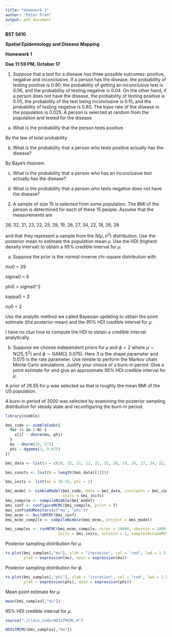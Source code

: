 ```yaml
---
title: "Homework 1"
author: "Peter Tran"
output: pdf_document
---
```


**BST 5610**

**Spatial Epidemiology and Disease Mapping**

**Homework 1**

**Due 11:59 PM, October 17**

1. Suppose that a test for a disease has three possible outcomes: positive, negative and inconclusive.  If a person has the disease, the probability of testing positive is 0.90, the probability of getting an inconclusive test is 0.06, and the probability of testing negative is 0.04.  On the other hand, if a person does not have the disease, the probability of testing positive is 0.05, the probability of the test being inconclusive is 0.15, and the probability of testing negative is 0.80.  The base rate of the disease in the population is 0.025.  A person is selected at random from the population and tested for the disease

\begin{align*}
D&=\text{Has disease}\\
H&=\text{Does not have disease}\\
P&=\text{Tests positive}\\
N&=\text{Tests negative}\\
I&=\text{Tests inconclusive}
\end{align*}

\begin{align*}
P(P|D)&=0.90\\
P(I|D)&=0.06\\
P(N|D)&=0.04\\
P(P|H)&=0.05\\
P(I|H)&=0.15\\
P(N|H)&=0.80\\
P(D)&=0.025
\end{align*}

a. What is the probability that the person tests positive.

\begin{align*}
P(H)&=1-P(D)\\
&=1-0.025\\
&=0.975
\end{align*}

By the law of total probability

\begin{align*}
P(P)&=P(P|D)P(D)+P(P|H)P(H)\\
&=0.90\cdot0.025+0.05\cdot0.975\\
&=0.07125
\end{align*}

b. What is the probability that a person who tests positive actually has the disease?

By Baye's theorem

\begin{align*}
P(D|P)&=\frac{P(P|D)P(D)}{P(P)}\\
&=\frac{0.90\cdot0.025}{0.07125}\\
&=\frac{0.0225}{0.07125}\\
&\approx0.316
\end{align*}

c. What is the probability that a person who has an inconclusive test actually has the disease?

\begin{align*}
P(D|I)&=\frac{P(I|D)P(D)}{P(I)}\\
&=\frac{0.06\cdot0.025}{P(I|D)P(D)+P(I|H)P(H)}\\
&=\frac{0.0015}{0.06\cdot0.025+0.15\cdot0.975}\\
&=\frac{0.0015}{14775}\\
&\approx0.010
\end{align*}

d. What is the probability that a person who tests negative does not have the disease?

\begin{align*}
P(H|N)&=\frac{P(N|H)P(H)}{P(N)}\\
&=\frac{0.80\cdot0.975}{P(N|D)P(D)+P(N|H)P(H)}\\
&=\frac{0.78}{0.04\cdot0.025+0.80\cdot0.975}\\
&=\frac{0.78}{0.781}\\
&\approx0.999
\end{align*}

2. A sample of size 15 is selected from some population.  The BMI of the person is determined for each of these 15 people.  Assume that the measurements are

28, 32, 21, 23, 22, 25, 28, 19, 26, 27, 34, 22, 18, 26, 28

and that they represent a sample from the $\text{N}(\mu,\sigma^2)$ distribution.  Use the posterior mean to estimate the population mean $\mu$. Use the HDI (highest density interval) to obtain a 95% credible interval for $\mu$.

a. Suppose the prior is the normal-inverse chi-square distribution with 

mu0 = 29

sigma0 = 6

phi0 = sigma0^2

kappa0 = 3

nu0 = 2

Use the analytic method we called Bayesian updating to obtain the point estimate (the posterior mean) and the 95% HDI credible interval for $\mu$.

\begin{align*}
\bar X&=25.26667\\
n&=15
\end{align*}

\begin{align*}
\hat\mu&=\frac{\kappa_0}{\kappa_0+n}\mu_0+\frac{n}{\kappa_0+n}\bar X\\
&=\frac{3}{3+15}29+\frac{15}{3+15}25.26667\\
&\approx25.889
\end{align*}

I have no clue how to compute the HDI to obtain a credible interval analytically.

b. Suppose we choose independent priors for $\mu$ and $\phi=2$ where $\mu\sim\text{N}(25,5^2)$ and $\phi\sim\text{GAM}(3,0.075)$. Here 3 is the shape parameter and 0.075 is the rate parameter. Use nimble to perform the Markov chain Monte Carlo simulations.  Justify your choice of a burn-in period. Give a point estimate for and give an approximate 95% HDI credible interval for $\mu$.

A prior of 26.55 for $\mu$ was selected as that is roughly the mean BMI of the US population.

A burn-in period of 2000 was selected by examining the posterior sampling distribution for steady state and reconfiguring the burn-in period.

```r
library(nimble)

bmi_code <- nimbleCode({
  for (i in 1:N) {
    x[i] ~ dnorm(mu, phi)
  }
  mu ~ dnorm(25, 5^2)
  phi ~ dgamma(3, 0.075)
})

bmi_data <- list(x = c(28, 32, 21, 23, 22, 25, 28, 19, 26, 27, 34, 22, 18, 26, 28))

bmi_consts <- list(N = length(bmi_data[[1]]))

bmi_inits <- list(mu = 26.55, phi = 2)

bmi_model <- nimbleModel(bmi_code, data = bmi_data, constants = bmi_consts,
                         inits = bmi_inits)
bmi_compile <- compileNimble(bmi_model)
bmi_conf <- configureMCMC(bmi_compile, print = T)
bmi_conf$addMonitors(c("mu", "phi"))
bmi_mcmc <- buildMCMC(bmi_conf)
bmi_mcmc_compile <- compileNimble(bmi_mcmc, project = bmi_model)

bmi_samples <- runMCMC(bmi_mcmc_compile, niter = 10000, nburnin = 2000,
                       inits = bmi_inits, nchains = 1, samplesAsCodaMCMC = T)
```

Posterior sampling distribution for $\mu$.

```r
ts.plot(bmi_samples[,"mu"], xlab = "iteration", col = "red", lwd = 1.5,
        ylab = expression(mu), main = expression(mu))
```

Posterior sampling distribution for $\phi$.

```r
ts.plot(bmi_samples[,"phi"], xlab = "iteration", col = "red", lwd = 1.5,
        ylab = expression(phi), main = expression(phi))
```

Mean point estimate for $\mu$.

```r
mean(bmi_samples[,"mu"])
```

95% HDI credible interval for $\mu$.

```r
source("./class_code/HDIofMCMC.R")

HDIofMCMC(bmi_samples[,"mu"])
```
